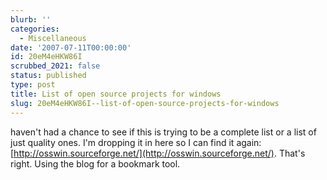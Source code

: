 ```yaml
---
blurb: ''
categories:
  - Miscellaneous
date: '2007-07-11T00:00:00'
id: 20eM4eHKW86I
scrubbed_2021: false
status: published
type: post
title: List of open source projects for windows
slug: 20eM4eHKW86I--list-of-open-source-projects-for-windows
---
```


haven't had a chance to see if this is trying to be a complete list
or a list of just quality ones. I'm dropping it in here so I can
find it again:
[http://osswin.sourceforge.net/](http://osswin.sourceforge.net/).
That's right. Using the blog for a bookmark tool.
